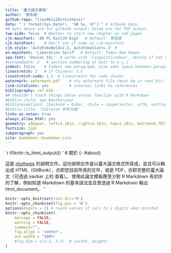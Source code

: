 ```yaml
--- 
title: '臺大論文模板'
author: '廖永賦'
github-repo: "liao961120/ntuthesis"
date: "`r format(Sys.Date(), '%B %e, %Y')`" # Gitbook Date
## Opts above are for gitbook output; below are for PDF output
two-side: false  # Whether to start new chapter on odd pages
cjk-mainfont: 'AR PL KaitiM Big5'  # Default: 標楷體
cjk-boldfont:    # Don't set if same as cjk-mainfont
cjk-style: 'AutoFakeBold=2.5, AutoFakeSlant=.3' #
en-mainfont: 'Liberation Serif'  # Default: Times New Roman
ipa-font: 'Doulos SIL'  # works with 'linguisticsdown', delete if not needed
#secnumdepth: 2   # section numbering at most to x.y.z
indent: false    # Indent new paragraph, else adds space between paragraphs 
linestretch: 2   # If Chinese: 1.5
linestretch-code: 1.5  # linestretch for code chunks
watermark: watermark.pdf    # ntu watermark file (must be in root dir)
link-citations: yes         # internal links to references
bibliography: ref.bib
## Shouldn't touch things below unless familiar with R Markdown
#biblio-style: apa #authoryear
#biblatexoptions: [backend = biber, style = caspervector, utf8, sorting = cenyt]
#biblio-title: "biblatex 參考文獻"
links-as-notes: true
always_allow_html: yes
geometry: a4paper, left=1.18in, right=1.18in, top=1.18in, bottom=0.787in
fontsize: 12pt
subparagraph: yes
site: bookdown::bookdown_site
---
```



`r if(knitr::is_html_output()) '
# 關於 {- #about}\n

這是 [ntuthesis](https://liao961120.github.io/ntuthesis) 的說明文件。這份說明文件是以臺大論文格式所寫成，並且可以輸出成 HTML（GitBook），亦即您目前所見的文件，或是 PDF，亦即完整的臺大論文（可透過 navbar 上的 <i class="fa fa-file-pdf-o"></i> 查看）。\n
\n
使用此論文模板應至少對 R Markdown 有初步的了解，例如知道 Markdown 的基本語法並且曾透過 R Markdown 輸出 html_document。
'`

<!-- 
Below are code that paste acknowledgement and abstract in GitBook output. 
Remove or wrap them around HTML comments if don't want to display them in GitBook.
-->

<!-- Acknowledgement -->
<!-- `r if(knitr::is_html_output()) '# 誌謝 {- #acknowledge}\n'` -->

<!-- `r if (knitr::is_html_output()) paste(readLines("_acknowledge.Rmd"), collapse = "\n  ")` -->

<!-- Abstract -->
<!-- `r if(knitr::is_html_output()) '# 摘要 {- #abstract}\n'` -->

<!-- `r if (knitr::is_html_output()) paste(readLines("_abstract-zh.Rmd")[5:length(readLines("_abstract-zh.Rmd"))], collapse = '\n')` -->

<!-- keywords -->
<!-- `r if (knitr::is_html_output()) '<br><br>'` -->

<!-- `r if (knitr::is_html_output()) paste('**keywords:**', readLines("_abstract-zh.Rmd")[2])` -->


```r
knitr::opts_knit$set(root.dir='R')
knitr::opts_chunk$set(fig.pos = 'H')
options(digits = 2) # round values of vars to 2 digits when printed
knitr::opts_chunk$set(
    message = FALSE,
    warning = FALSE,
    comment="",
    fig.align = 'center',
    out.width = "100%"
    #fig.dim = c(3.5, 3.5)  # (width, height)
)
```

